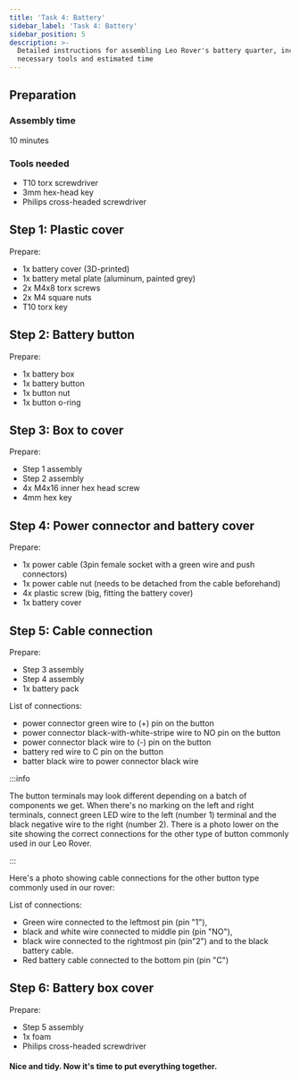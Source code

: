 ```yaml
---
title: 'Task 4: Battery'
sidebar_label: 'Task 4: Battery'
sidebar_position: 5
description: >-
  Detailed instructions for assembling Leo Rover's battery quarter, including
  necessary tools and estimated time
---
```


## Preparation

### Assembly time

10 minutes

### Tools needed

- T10 torx screwdriver
- 3mm hex-head key
- Philips cross-headed screwdriver

<ImageZoom
  loading="eager"
  src="/img/robots/leo/archive/old-manuals/battery/battery-1.webp"
  width="1000"
  height="668"
/>

<ImageZoom
  src="/img/robots/leo/archive/old-manuals/battery/battery-2.webp"
  width="1000"
  height="673"
/>

<ImageZoom
  src="/img/robots/leo/archive/old-manuals/battery/battery-3.webp"
  width="1000"
  height="668"
/>

<ImageZoom
  src="/img/robots/leo/archive/old-manuals/battery/battery-3.webp"
  width="1000"
  height="668"
/>

## Step 1: Plastic cover

Prepare:

- 1x battery cover (3D-printed)
- 1x battery metal plate (aluminum, painted grey)
- 2x M4x8 torx screws
- 2x M4 square nuts
- T10 torx key

<ImageZoom
  src="/img/robots/leo/archive/old-manuals/battery/battery-4.webp"
  width="1000"
  height="678"
/>

<ImageZoom
  src="/img/robots/leo/archive/old-manuals/battery/battery-5.webp"
  width="1000"
  height="668"
  caption="As in the Task 5, insert the M4 square nuts in the battery cover grooves,
    insert m4x8 torx screws and tighten them."
/>

<ImageZoom
  src="/img/robots/leo/archive/old-manuals/battery/battery-6.webp"
  width="1000"
  height="668"
/>

## Step 2: Battery button

Prepare:

- 1x battery box
- 1x battery button
- 1x button nut
- 1x button o-ring

<ImageZoom
  src="/img/robots/leo/archive/old-manuals/battery/battery-7.webp"
  width="1000"
  height="667"
/>

<ImageZoom
  src="/img/robots/leo/archive/old-manuals/battery/battery-8.webp"
  width="1000"
  height="668"
  caption="Assemble the o-ring to the button."
/>

<ImageZoom
  src="/img/robots/leo/archive/old-manuals/battery/battery-9.webp"
  width="1000"
  height="668"
  caption="Insert the button in a corresponding hole in the battery box."
/>

<ImageZoom
  src="/img/robots/leo/archive/old-manuals/battery/battery-10.webp"
  width="1000"
  height="668"
  caption="Screw the button nut on the other side.
    Push the button with one hand and screw the nut with your fingers.
    It will be enough"
/>

<ImageZoom
  src="/img/robots/leo/archive/old-manuals/battery/battery-11.webp"
  width="1000"
  height="668"
  caption="Check if the o-ring under the button sits properly
    (is not seen from the outside)."
/>

## Step 3: Box to cover

Prepare:

- Step 1 assembly
- Step 2 assembly
- 4x M4x16 inner hex head screw
- 4mm hex key

<ImageZoom
  src="/img/robots/leo/archive/old-manuals/battery/battery-12.webp"
  width="1000"
  height="668"
/>

<ImageZoom
  src="/img/robots/leo/archive/old-manuals/battery/battery-13.webp"
  width="1000"
  height="668"
  caption="Position the battery box on the battery metal plate.
    Align the both assemblies holes.
    Insert each of the M4x16 screws in the box holes."
/>

<ImageZoom
  src="/img/robots/leo/archive/old-manuals/battery/battery-14.webp"
  width="1000"
  height="668"
  caption="Tighten the screws using a 4mm hex key."
/>

<ImageZoom
  src="/img/robots/leo/archive/old-manuals/battery/battery-15.webp"
  width="1000"
  height="668"
  caption="Make sure each of the screws protrudes equally on the other side."
/>

## Step 4: Power connector and battery cover

Prepare:

- 1x power cable (3pin female socket with a green wire and push connectors)
- 1x power cable nut (needs to be detached from the cable beforehand)
- 4x plastic screw (big, fitting the battery cover)
- 1x battery cover

<ImageZoom
  src="/img/robots/leo/archive/old-manuals/battery/battery-16.webp"
  width="1000"
  height="682"
/>

<ImageZoom
  src="/img/robots/leo/archive/old-manuals/battery/battery-17.webp"
  width="1000"
  height="668"
  caption="Push each of the plastic screws in the corresponding holes
    of the battery cover."
/>

<ImageZoom
  src="/img/robots/leo/archive/old-manuals/battery/battery-18.webp"
  width="1000"
  height="668"
/>

<ImageZoom
  src="/img/robots/leo/archive/old-manuals/battery/battery-19.webp"
  width="1000"
  height="668"
  caption="Insert the power cable to the hole in the cover. Thread the cables."
/>

<ImageZoom
  src="/img/robots/leo/archive/old-manuals/battery/battery-20.webp"
  width="1000"
  height="668"
  caption="Push the power cable socket with one hand."
/>

<ImageZoom
  src="/img/robots/leo/archive/old-manuals/battery/battery-21.webp"
  width="1000"
  height="668"
  caption="Tighten the socket nut with the other hand."
/>

<ImageZoom
  src="/img/robots/leo/archive/old-manuals/battery/battery-22.webp"
  width="1000"
  height="668"
/>

## Step 5: Cable connection

Prepare:

- Step 3 assembly
- Step 4 assembly
- 1x battery pack

List of connections:

- power connector green wire to (+) pin on the button
- power connector black-with-white-stripe wire to NO pin on the button
- power connector black wire to (-) pin on the button
- battery red wire to C pin on the button
- batter black wire to power connector black wire

<ImageZoom
  src="/img/robots/leo/archive/old-manuals/battery/battery-23.webp"
  width="1000"
  height="668"
/>

:::info

The button terminals may look different depending on a batch of components we
get. When there's no marking on the left and right terminals, connect green LED
wire to the left (number 1) terminal and the black negative wire to the right
(number 2). There is a photo lower on the site showing the correct connections
for the other type of button commonly used in our Leo Rover.

:::

<ImageZoom
  src="/img/robots/leo/archive/old-manuals/battery/battery-24.webp"
  width="1000"
  height="668"
  caption="Connect the green cable from the battery cover to the + pin of the button."
/>

<ImageZoom
  src="/img/robots/leo/archive/old-manuals/battery/battery-25.webp"
  width="1000"
  height="668"
  caption="Connect the white-and-black cable from the battery cover
    to the NO pin of the button."
/>

<ImageZoom
  src="/img/robots/leo/archive/old-manuals/battery/battery-26.webp"
  width="1000"
  height="668"
  caption="Connect the black cable (female connector) from the battery cover
    to the - pin of the button."
/>

<ImageZoom
  src="/img/robots/leo/archive/old-manuals/battery/battery-27.webp"
  width="1000"
  height="668"
  caption="Position the battery pack in the box."
/>

<ImageZoom
  src="/img/robots/leo/archive/old-manuals/battery/battery-28.webp"
  width="1000"
  height="668"
  caption="Connect the battery pack red cable to the C pin of the button."
/>

<ImageZoom
  src="/img/robots/leo/archive/old-manuals/battery/battery-29.webp"
  width="1000"
  height="668"
  caption="Connect the battery pack black cable (female connector) to the power cable
    black cable (male connector). Slide the rubber cover to make the connection tight."
/>

Here's a photo showing cable connections for the other button type commonly used
in our rover:

<ImageZoom
  src="/img/robots/leo/archive/old-manuals/battery/battery-30.webp"
  width="1000"
  height="750"
/>

<ImageZoom
  src="/img/robots/leo/archive/old-manuals/battery/battery-31.webp"
  width="1000"
  height="750"
/>

List of connections:

- Green wire connected to the leftmost pin (pin "1"),
- black and white wire connected to middle pin (pin "NO"),
- black wire connected to the rightmost pin (pin"2") and to the black battery
  cable.
- Red battery cable connected to the bottom pin (pin "C")

## Step 6: Battery box cover

Prepare:

- Step 5 assembly
- 1x foam
- Philips cross-headed screwdriver

<ImageZoom
  src="/img/robots/leo/archive/old-manuals/battery/battery-32.webp"
  width="1000"
  height="653"
/>

<ImageZoom
  src="/img/robots/leo/archive/old-manuals/battery/battery-33.webp"
  width="1000"
  height="668"
  caption="Cover the battery pack with the foam."
/>

<ImageZoom
  src="/img/robots/leo/archive/old-manuals/battery/battery-34.webp"
  width="1000"
  height="668"
  caption="Push the battery pack into the battery box. Push the remaining cables in the box.
    Make sure nothing is protruding over the box outline,
    so it won't be pressed between the box and the box cover in the next step."
/>

<ImageZoom
  src="/img/robots/leo/archive/old-manuals/battery/battery-35.webp"
  width="1000"
  height="668"
  caption="Close the box cover."
/>

<ImageZoom
  src="/img/robots/leo/archive/old-manuals/battery/battery-36.webp"
  width="1000"
  height="668"
  caption="Tighten the cover screws with a cross-headed screwdriver."
/>

#### Nice and tidy. Now it's time to put everything together.

<ImageZoom
  src="/img/robots/leo/archive/old-manuals/battery/battery-37.webp"
  width="1000"
  height="668"
  caption="After this Task you'll end up with 3x M5x10 inner hex head screws
    that will be used to mount the battery pack to the Rover in the Task 8."
/>
